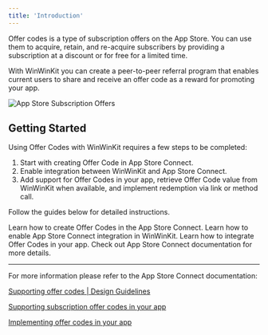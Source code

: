 ```yaml
---
title: 'Introduction'
---
```


Offer codes is a type of subscription offers on the App Store.
You can use them to acquire, retain, and re-acquire subscribers by providing a subscription at a discount or for free for a limited time. 

With WinWinKit you can create a peer-to-peer referral program that enables current users to share and receive an offer code as a reward for promoting your app. 

![App Store Subscription Offers](/images/offer-codes-intro-1.png)

## Getting Started

Using Offer Codes with WinWinKit requires a few steps to be completed: 

1. Start with creating Offer Code in App Store Connect. 
2. Enable integration between WinWinKit and App Store Connect.
3. Add support for Offer Codes in your app, retrieve Offer Code value from WinWinKit when available, and implement redemption via link or method call.

Follow the guides below for detailed instructions.

<CardGroup cols={2}>
<Card title="1. Create" href="/offer-codes/create">
Learn how to create Offer Codes in the App Store Connect.
</Card>
<Card title="2. Enable" href="/offer-codes/enable">
Learn how to enable App Store Connect integration in WinWinKit.
</Card>
<Card title="3. Integrate" href="/offer-codes/integrate">
Learn how to integrate Offer Codes in your app.
</Card>
<Card title="Learn more" href="https://developer.apple.com/app-store/subscriptions/#offer-codes">
Check out App Store Connect documentation for more details.
</Card>
</CardGroup>

---

For more information please refer to the App Store Connect documentation:

[Supporting offer codes | Design Guidelines](https://developer.apple.com/design/human-interface-guidelines/in-app-purchase#Supporting-offer-codes)

[Supporting subscription offer codes in your app](https://developer.apple.com/documentation/storekit/supporting-subscription-offer-codes-in-your-app)

[Implementing offer codes in your app](https://developer.apple.com/documentation/storekit/implementing-offer-codes-in-your-app)